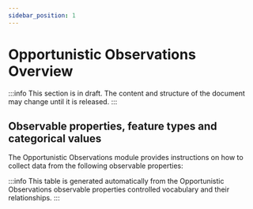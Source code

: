 ```yaml
---
sidebar_position: 1
---
```



# Opportunistic Observations Overview

:::info
This section is in draft. The content and structure of the document may change until it is released.
:::

## Observable properties, feature types and categorical values

The Opportunistic Observations module provides instructions on how to collect data from the following observable properties:

<OverviewTable moduleOpCollectionUri="https://linked.data.gov.au/def/nrm/d3f85cc2-f3e8-4900-a2ac-19fc27fd14f9" />

:::info
This table is generated automatically from the Opportunistic Observations observable properties controlled vocabulary and their relationships.
:::
